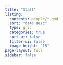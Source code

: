 ```yaml
---
title: "Staff"
listing:
  contents: people/*.qmd
  sort: "date desc"
  type: grid
  categories: true
  sort-ui: false
  filter-ui: false
  image-height: "15"
page-layout: full
sidebar: false
---
```



